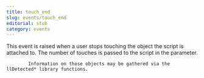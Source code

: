 ```yaml
---
title: touch_end
slug: events/touch_end
editorial: stub
category: events
---
```


<LSLEvent name="touch_end"/>

This event is raised when a user stops touching the object the script is attached to. The number of touches is passed to the script in the parameter.

			Information on those objects may be gathered via the llDetected* library functions.
